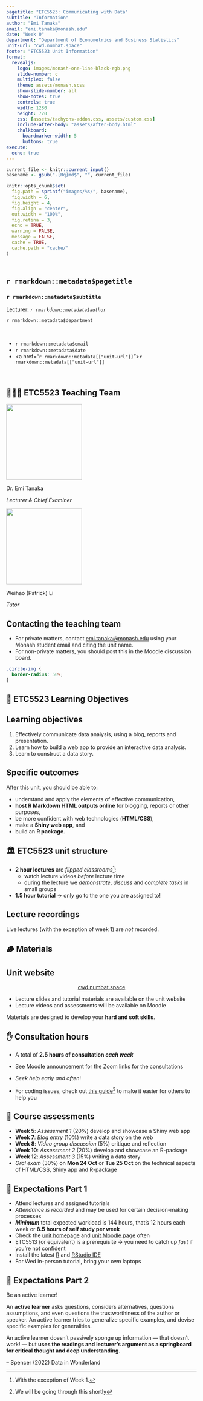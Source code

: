 ```yaml
---
pagetitle: "ETC5523: Communicating with Data"
subtitle: "Information"
author: "Emi Tanaka"
email: "emi.tanaka@monash.edu"
date: "Week 0"
department: "Department of Econometrics and Business Statistics"
unit-url: "cwd.numbat.space"
footer: "ETC5523 Unit Information"
format: 
  revealjs:
    logo: images/monash-one-line-black-rgb.png
    slide-number: c
    multiplex: false
    theme: assets/monash.scss
    show-slide-number: all
    show-notes: true
    controls: true
    width: 1280
    height: 720
    css: [assets/tachyons-addon.css, assets/custom.css]
    include-after-body: "assets/after-body.html"
    chalkboard:
      boardmarker-width: 5
      buttons: true
execute:
  echo: true
---
```



```r
current_file <- knitr::current_input()
basename <- gsub(".[Rq]md$", "", current_file)

knitr::opts_chunk$set(
  fig.path = sprintf("images/%s/", basename),
  fig.width = 6,
  fig.height = 4,
  fig.align = "center",
  out.width = "100%",
  fig.retina = 3,
  echo = TRUE,
  warning = FALSE,
  message = FALSE,
  cache = TRUE,
  cache.path = "cache/"
)
```

## <br>[`r rmarkdown::metadata$pagetitle`]{.monash-blue} {background-image="images/bg-01.png" #etc5523-title}

### `r rmarkdown::metadata$subtitle`

Lecturer: *`r rmarkdown::metadata$author`*

`r rmarkdown::metadata$department`


::: {.tl}

<br>


<ul class="fa-ul">
<li><span class="fa-li"><i class="fas fa-envelope"></i></span>`r rmarkdown::metadata$email`</li>
<li><span class="fa-li"><i class="fas fa-calendar-alt"></i></span> `r rmarkdown::metadata$date`</li>
<li><span class="fa-li"><i class="fa-solid fa-globe"></i></span><a href="`r rmarkdown::metadata[["unit-url"]]`">`r rmarkdown::metadata[["unit-url"]]`</a></li>
</ul>

<br>

:::


## 👩🏻‍🏫 ETC5523 Teaching Team

::: flex

::: w-50

<img class="circle-img" src="https://emitanaka.org/images/avatar.jpg" height = "200px"/>

Dr. Emi Tanaka

*Lecturer & Chief Examiner*


:::

::: w-50

<img  class="circle-img" src="images/lecture-00/patrick-li.jpg" height = "200px"/>

Weihao (Patrick) Li

*Tutor*

:::

:::

::: w-80
::: callout-note

## Contacting the teaching team

* For private matters, contact [emi.tanaka@monash.edu](mailto:emi.tanaka@monash.edu) using your Monash student email and citing the unit name.
* For non-private matters, you should post this in the Moodle discussion board. 

:::
:::

```css
.circle-img {
  border-radius: 50%;
}
```


## 🎯 ETC5523 Learning Objectives


::: callout-important

## Learning objectives

1. Effectively communicate data analysis, using a blog, reports and presentation.
2. Learn how to build a web app to provide an interactive data analysis.
3. Learn to construct a data story.

:::

::: fragment

::: {.callout-note }

## Specific outcomes

After this unit, you should be able to:

* understand and apply the elements of effective communication,
* **host R Markdown HTML outputs online** for blogging, reports or other purposes,
* be more confident with web technologies (**HTML/CSS**),
* make a **Shiny web app**, and
* build an **R package**.

:::

:::

## 🏛️ ETC5523 unit structure 

* **2 hour lectures** are *flipped classrooms*^[With the exception of Week 1.]:
  - watch lecture videos *before* lecture time
  - during the lecture we *demonstrate*, *discuss* and  *complete tasks* in small groups
* **1.5 hour tutorial** → only go to the one you are assigned to!

::: callout-warning

## Lecture recordings

Live lectures (with the exception of week 1) are _not_ recorded.

:::


## 🪵 Materials

::: callout-note

## Unit website 

<center>
[[<i class="fa-solid fa-link"></i> cwd.numbat.space](https://cwd.numbat.space/)]{.f1}
</center>

:::

* Lecture slides and tutorial materials are available on the unit website
* Lecture videos and assessments will be available on Moodle

::: callout-note

Materials are designed to develop your **hard and soft skills**.

:::


## ✋ Consultation hours

* A total of **2.5 hours of consultation _each week_** 

* See Moodle announcement for the Zoom links for the consultations
  
* _Seek help early and often_!

* For coding issues, check out [this guide](https://learnr.numbat.space/chapter3)^[We will be going through this shortly] to make it easier for others to help you



## 💯 Course assessments



* **Week 5**: *Assessment 1* (20%) develop and showcase a Shiny web app
* **Week 7**: *Blog entry* (10%) write a data story on the web
* **Week 8**: *Video group discussion* (5%) critique and reflection
* **Week 10**: *Assessment 2* (20%) develop and showcase an R-package
* **Week 12**: *Assessment 3* (15%) writing a data story
* *Oral exam* (30%) on **Mon 24 Oct** or **Tue 25 Oct** on the technical aspects of HTML/CSS, Shiny app and R-package


## 🏁 Expectations [Part 1]{.f4}

::: incremental

* Attend lectures and assigned tutorials
* *Attendance is recorded* and may be used for certain decision-making processes
* **_Minimum_** total expected workload is 144 hours, that's 12 hours each week or **8.5 hours of self study per week**
* Check the [unit homepage](https://cwd.numbat.space/) and [unit Moodle page](https://lms.monash.edu/course/view.php?id=141371) often
* ETC5513 (or equivalent) is a prerequisite → you need to catch up _fast_ if you're not confident
* Install the latest [R](https://cloud.r-project.org/) and [RStudio IDE](https://www.rstudio.com/products/rstudio/download/)
* For Wed in-person tutorial, bring your own laptops

:::

## 🏁 Expectations [Part 2]{.f4}


[<i class="fas fa-running"></i> Be an active learner!]{.f1}

::: blockquote 

An **active learner** asks questions, considers alternatives, questions assumptions, and even questions the trustworthiness of the author or speaker. An active learner tries to generalize specific examples, and devise specific examples for generalities.

An active learner doesn’t passively sponge up information — that doesn’t work! — but **uses the readings and lecturer’s argument as a springboard for critical thought and deep understanding**.

[-- Spencer (2022) Data in Wonderland]{.fr}

:::
